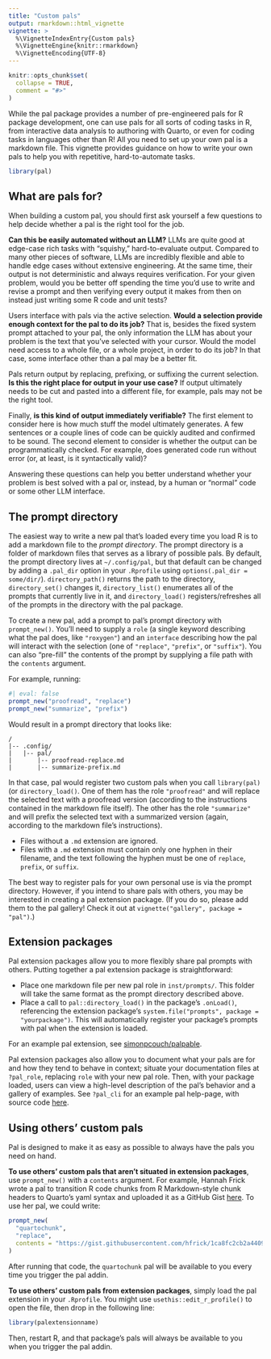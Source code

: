 ```yaml
---
title: "Custom pals"
output: rmarkdown::html_vignette
vignette: >
  %\VignetteIndexEntry{Custom pals}
  %\VignetteEngine{knitr::rmarkdown}
  %\VignetteEncoding{UTF-8}
---
```


```r
knitr::opts_chunk$set(
  collapse = TRUE,
  comment = "#>"
)
```

While the pal package provides a number of pre-engineered pals for R package development, one can use pals for all sorts of coding tasks in R, from interactive data analysis to authoring with Quarto, or even for coding tasks in languages other than R! All you need to set up your own pal is a markdown file. This vignette provides guidance on how to write your own pals to help you with repetitive, hard-to-automate tasks.

```r
library(pal)
```

## What are pals for?

When building a custom pal, you should first ask yourself a few questions to help decide whether a pal is the right tool for the job.

**Can this be easily automated without an LLM?** LLMs are quite good at edge-case rich tasks with "squishy," hard-to-evaluate output. Compared to many other pieces of software, LLMs are incredibly flexible and able to handle edge cases without extensive engineering. At the same time, their output is not deterministic and always requires verification. For your given problem, would you be better off spending the time you'd use to write and revise a prompt and then verifying every output it makes from then on instead just writing some R code and unit tests?

Users interface with pals via the active selection. **Would a selection provide enough context for the pal to do its job?** That is, besides the fixed system prompt attached to your pal, the only information the LLM has about your problem is the text that you've selected with your cursor. Would the model need access to a whole file, or a whole project, in order to do its job? In that case, some interface other than a pal may be a better fit.

Pals return output by replacing, prefixing, or suffixing the current selection. **Is this the right place for output in your use case?** If output ultimately needs to be cut and pasted into a different file, for example, pals may not be the right tool.

Finally, **is this kind of output immediately verifiable?** The first element to consider here is how much stuff the model ultimately generates. A few sentences or a couple lines of code can be quickly audited and confirmed to be sound. The second element to consider is whether the output can be programmatically checked. For example, does generated code run without error (or, at least, is it syntactically valid)?

Answering these questions can help you better understand whether your problem is best solved with a pal or, instead, by a human or "normal" code or some other LLM interface.

## The prompt directory

The easiest way to write a new pal that's loaded every time you load R is to add a markdown file to the _prompt directory_. The prompt directory is a folder of markdown files that serves as a library of possible pals. By default, the prompt directory lives at `~/.config/pal`, but that default can be changed by adding a `.pal_dir` option in your `.Rprofile` using `options(.pal_dir = some/dir/`). `directory_path()` returns the path to the directory, `directory_set()` changes it, `directory_list()` enumerates all of the prompts that currently live in it, and `directory_load()` registers/refreshes all of the prompts in the directory with the pal package.

To create a new pal, add a prompt to pal's prompt directory with `prompt_new()`. You'll need to supply a `role` (a single keyword describing what the pal does, like `"roxygen"`) and an `interface` describing how the pal will interact with the selection (one of `"replace"`, `"prefix"`, or `"suffix"`). You can also "pre-fill" the contents of the prompt by supplying a file path with the `contents` argument.

For example, running:

```r
#| eval: false
prompt_new("proofread", "replace")
prompt_new("summarize", "prefix")
```

Would result in a prompt directory that looks like:

```
/
|-- .config/
|   |-- pal/
|       |-- proofread-replace.md
|       |-- summarize-prefix.md
```

In that case, pal would register two custom pals when you call `library(pal)` (or `directory_load()`. One of them has the role `"proofread"` and will replace the selected text with a proofread version (according to the instructions contained in the markdown file itself). The other has the role `"summarize"` and will prefix the selected text with a summarized version (again, according to the markdown file's instructions).

* Files without a `.md` extension are ignored.
* Files with a `.md` extension must contain only one hyphen in their filename, and the text following the hyphen must be one of `replace`, `prefix`, or `suffix`.

The best way to register pals for your own personal use is via the prompt directory. However, if you intend to share pals with others, you may be interested in creating a pal extension package. (If you do so, please add them to the pal gallery! Check it out at `vignette("gallery", package = "pal")`.)

## Extension packages

Pal extension packages allow you to more flexibly share pal prompts with others. Putting together a pal extension package is straightforward:

* Place one markdown file per new pal role in `inst/prompts/`. This folder will take the same format as the prompt directory described above.
* Place a call to `pal::directory_load()` in the package's `.onLoad()`, referencing the extension package's `system.file("prompts", package = "yourpackage")`. This will automatically register your package's prompts with pal when the extension is loaded.

For an example pal extension, see [simonpcouch/palpable](https://github.com/simonpcouch/palpable).

Pal extension packages also allow you to document what your pals are for and how they tend to behave in context; situate your documentation files at `?pal_role`, replacing `role` with your new pal role. Then, with your package loaded, users can view a high-level description of the pal's behavior and a gallery of examples. See `?pal_cli` for an example pal help-page, with source code [here](https://github.com/simonpcouch/pal/blob/main/R/doc-pal-cli.R).

## Using others' custom pals

Pal is designed to make it as easy as possible to always have the pals you need on hand.

**To use others' custom pals that aren't situated in extension packages**, use `prompt_new()` with a `contents` argument. For example, Hannah Frick wrote a pal to transition R code chunks from R Markdown-style chunk headers to Quarto's yaml syntax and uploaded it as a GitHub Gist [here](https://gist.github.com/hfrick/1ca8fc2cb2a4409b743e8120c6cc2223#file-quartochunk-replace-md). To use her pal, we could write:

```r
prompt_new(
  "quartochunk", 
  "replace", 
  contents = "https://gist.githubusercontent.com/hfrick/1ca8fc2cb2a4409b743e8120c6cc2223/raw/a9703edfbd4e83839af0278c33add1b33e243d02/quartochunk-replace.md"
)
```

After running that code, the `quartochunk` pal will be available to you every time you trigger the pal addin.

**To use others' custom pals from extension packages**, simply load the pal extension in your `.Rprofile`. You might use `usethis::edit_r_profile()` to open the file, then drop in the following line:

```r
library(palextensionname)
```

Then, restart R, and that package's pals will always be available to you when you trigger the pal addin.
